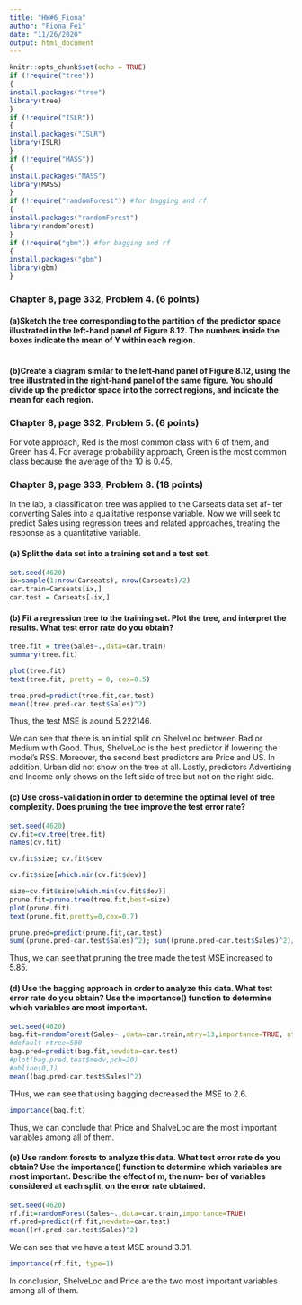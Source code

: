 ```yaml
---
title: "HW#6_Fiona"
author: "Fiona Fei"
date: "11/26/2020"
output: html_document
---
```


```r
knitr::opts_chunk$set(echo = TRUE)
if (!require("tree"))
{
install.packages("tree")
library(tree)
}
if (!require("ISLR"))
{
install.packages("ISLR")
library(ISLR)
}
if (!require("MASS"))
{
install.packages("MASS")
library(MASS)
}
if (!require("randomForest")) #for bagging and rf
{
install.packages("randomForest")
library(randomForest)
}
if (!require("gbm")) #for bagging and rf
{
install.packages("gbm")
library(gbm)
}
```

### Chapter 8, page 332, Problem 4. (6 points)

#### (a)Sketch the tree corresponding to the partition of the predictor space illustrated in the left-hand panel of Figure 8.12. The numbers inside the boxes indicate the mean of Y within each region.

```r


```


#### (b)Create a diagram similar to the left-hand panel of Figure 8.12, using the tree illustrated in the right-hand panel of the same figure. You should divide up the predictor space into the correct regions, and indicate the mean for each region.



### Chapter 8, page 332, Problem 5. (6 points)

For vote approach, Red is the most common class with 6 of them, and Green has 4. 
For average probability approach, Green is the most common class because the average of the 10 is 0.45. 


### Chapter 8, page 333, Problem 8. (18 points)
In the lab, a classification tree was applied to the Carseats data set af- ter converting Sales into a qualitative response variable. Now we will seek to predict Sales using regression trees and related approaches, treating the response as a quantitative variable.

#### (a) Split the data set into a training set and a test set.
```r
set.seed(4620)
ix=sample(1:nrow(Carseats), nrow(Carseats)/2)
car.train=Carseats[ix,]
car.test = Carseats[-ix,]

```

#### (b) Fit a regression tree to the training set. Plot the tree, and interpret the results. What test error rate do you obtain?

```r
tree.fit = tree(Sales~.,data=car.train)
summary(tree.fit)


```

```r
plot(tree.fit)
text(tree.fit, pretty = 0, cex=0.5)
```

```r

tree.pred=predict(tree.fit,car.test)
mean((tree.pred-car.test$Sales)^2)
```

Thus, the test MSE is aound 5.222146. 


We can see that there is an initial split on ShelveLoc between Bad or Medium with Good. Thus, ShelveLoc is the best predictor if lowering the model's RSS. 
Moreover, the second best predictors are Price and US. In addition, Urban did not show on the tree at all. 
Lastly, predictors Advertising and Income only shows on the left side of tree but not on the right side. 


#### (c) Use cross-validation in order to determine the optimal level of tree complexity. Does pruning the tree improve the test error rate?


```r
set.seed(4620)
cv.fit=cv.tree(tree.fit)
names(cv.fit)


```

```r
cv.fit$size; cv.fit$dev
```



```r
cv.fit$size[which.min(cv.fit$dev)]
```



```r
size=cv.fit$size[which.min(cv.fit$dev)]
prune.fit=prune.tree(tree.fit,best=size)
plot(prune.fit)
text(prune.fit,pretty=0,cex=0.7)
```


```r
prune.pred=predict(prune.fit,car.test)
sum((prune.pred-car.test$Sales)^2); sum((prune.pred-car.test$Sales)^2)/(nrow(car.test)-size)
```

Thus, we can see that pruning the tree made the test MSE increased to 5.85.



#### (d) Use the bagging approach in order to analyze this data. What test error rate do you obtain? Use the importance() function to determine which variables are most important.

```r
set.seed(4620)
bag.fit=randomForest(Sales~.,data=car.train,mtry=13,importance=TRUE, ntree=500)
#default ntree=500
bag.pred=predict(bag.fit,newdata=car.test)
#plot(bag.pred,test$medv,pch=20)
#abline(0,1)
mean((bag.pred-car.test$Sales)^2)
```

THus, we can see that using bagging decreased the MSE to 2.6. 


```r
importance(bag.fit)

```

Thus, we can conclude that Price and ShalveLoc are the most important variables among all of them. 

#### (e) Use random forests to analyze this data. What test error rate do you obtain? Use the importance() function to determine which variables are most important. Describe the effect of m, the num- ber of variables considered at each split, on the error rate obtained.

```r
set.seed(4620)
rf.fit=randomForest(Sales~.,data=car.train,importance=TRUE)
rf.pred=predict(rf.fit,newdata=car.test)
mean((rf.pred-car.test$Sales)^2)

```

We can see that we have a test MSE around 3.01.

```r
importance(rf.fit, type=1)

```

In conclusion, ShelveLoc and Price are the two most important variables among all of them. 





